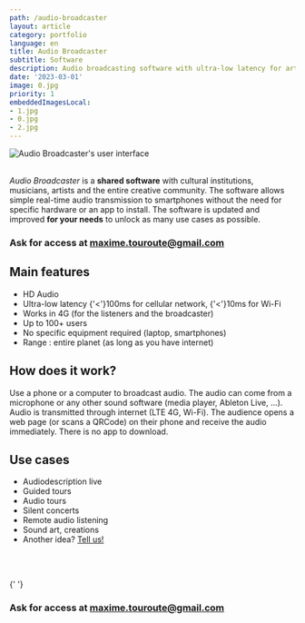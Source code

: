 ```yaml
---
path: /audio-broadcaster
layout: article
category: portfolio
language: en
title: Audio Broadcaster
subtitle: Software
description: Audio broadcasting software with ultra-low latency for artists and cultural institutions
date: '2023-03-01'
image: 0.jpg
priority: 1
embeddedImagesLocal:
- 1.jpg
- 0.jpg
- 2.jpg
---
```


  
![Audio Broadcaster's user interface](0.jpg)
<br/>
<br/>

_Audio Broadcaster_ is a __shared software__ with cultural institutions, musicians, artists and the entire creative community. 
The software allows simple real-time audio transmission to smartphones without the need for specific hardware or an app to install. The software is updated and improved __for your needs__ to unlock as many use cases as possible.


### Ask for access at [maxime.touroute@gmail.com](mailto:maxime.touroute@gmail.com)
  

## Main features 
- HD Audio
- Ultra-low latency  {'<'}100ms for cellular network,  {'<'}10ms for Wi-Fi
- Works in 4G (for the listeners and the broadcaster)
- Up to 100+ users
- No specific equipment required (laptop, smartphones)
- Range : entire planet (as long as you have internet)


## How does it work?

Use a phone or a computer to broadcast audio.
The audio can come from a microphone or any other sound software (media player, Ableton Live, ...). 
Audio is transmitted through internet (LTE 4G, Wi-Fi).
The audience opens a web page (or scans a QRCode) on their phone and receive the audio immediately. 
There is no app to download.



## Use cases

* Audiodescription live
* Guided tours
* Audio tours
* Silent concerts
* Remote audio listening
* Sound art, creations
* Another idea? [Tell us!](mailto:maxime.touroute@gmail.com)


<br/>
<br/>

<ImageGrid props={props} />{' '}
  

### Ask for access at [maxime.touroute@gmail.com](mailto:maxime.touroute@gmail.com)